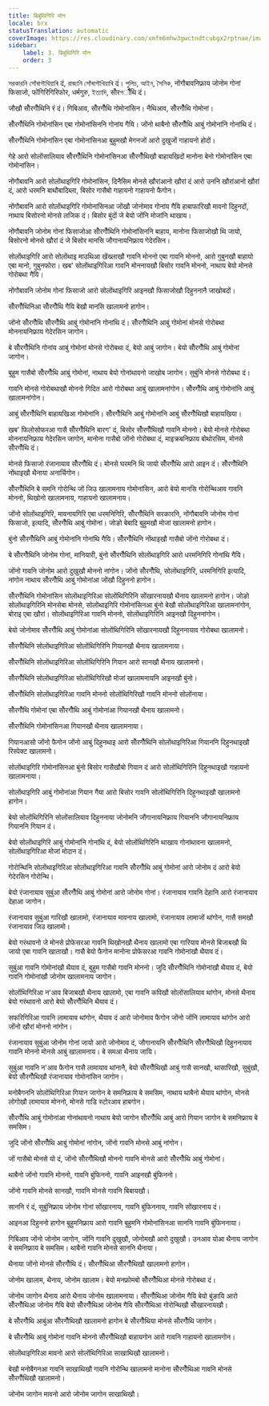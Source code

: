```yaml
---
title: बिबुंथिगिरि मोन
locale: brx
statusTranslation: automatic
coverImage: https://res.cloudinary.com/xmfm6mhw3gwctndtcubgx2rptnae/image/upload/v1740337243/small_cover_educacion_fundamental_a051170f1c.webp
sidebar:
    label: 3. बिबुंथिगिरि मोन
    order: 3
---
```

সরকারনি সোঁৰাগৗথিয়াৰি दं, রাজ্যনি সোঁৰাগৗথিয়াৰি दं। পুলিচ, আইন, সৈনিক, नोंगौबावनिफ्राय जोनोम गोनां फिसाजो, फोंगिरिगिरिफोर, धर्मगुरु, ইত্যাদি, सोँरগौँथि दं।

जौखौ सोँरगौँथिनि रं दं। गिबिआव, सोँरगौँथि गोमोनांसिन। नैथिआव, सोँरगौँथि गोमोनां।

सोँरगौँथिनि गोमोनांसिन एबा गोमोनांसिननि गोनांय गैयि। जोंनो थाबैनो सोँरगौँथि आबुं गोमोनांनि गोनांथि दं।

सोँरगौँथिनि गोमोनांसिन एबा गोमोनांसिनआ बुहुमखौ मेगनजों आरो दुखुजों गाहायनो होदों।

गेहे आरो सोलोंसालियाव सोँरगौँथिनि गोमोनांसिनआ सोँरगौँथिखौ बाहायखिदों मानोना बेनो गोमोनांसिन एबा गोमोनांसिन।

नोंगौबावनि आरो सोलोंथाइगिरि गोमोनांसिन, दिनैसिम मोनसे खौरांआनो खौरां दं आरो उननि खौरांआनो खौरां दं, आरो धरमनि बाथौबादिब्ला, बिसोर गासैबो गाहायनो गाहायनो फैगोन।

नोंगौबावनि आरो सोलोंथाइगिरि गोमोनांसिनआ जोंखौ जोनोमाव गोनांय गैयि हाबाफारिखौ मावनो दिहुनदों, नाथाय बिसोरनो मोनसे लजिक दं। बिसोर बुंदों जे बेयो जोंनि मोजांनि थाखाय।

नोंगौबावनि जोनोम गोनां फिसाजोआ सोँरगौँथिनि गोमोनांसिननि बाहाय, मानोना फिसाजोखौ थि जायो, बिसोरनो मोनसे खौरां दं जे बिसोर मानसि जौगानायनिफ्राय गेदेरसिन।

सोलोंथाइगिरि आरो सोलोंथाइ माउथिआ खेंख्लाखौ गावनि मोननो एबा गावनि मोननो, आरो गुबुनखौ बाहायो एबा मानो, गुबुनफोरा। खब' सोलोंथाइगिरिआ गावनि मोननायखौ बिसोर गावनि मोननो, नाथाय बेयो मोनसे गोरोबथा गैयि।

नोंगौबावनि जोनोम गोनां फिसाजो आरो सोलोंथाइगिरि आइनखौ फिसाजोखौ दिहुननानै जाखोबदों।

सोँरगौँथिनिआ सोँरगौँथि गैयि बेखौ मानसि खालामनो हागोन।

जोंनो सोँरगौँथि सोँरगौँथि आबुं गोमोनांनि गोनांथि दं। सोँरगौँथिनि आबुं गोमोनां मोनसे गोरोबथा मोननायनिफ्राय गेदेरसिन जागोन।

बे सोँरगौँथिनि गोनांय आबुं गोमोनां मोनसे गोरोबथा दं, बेयो आबुं जागोन। बेयो सोँरगौँथि आबुं गोमोनां जागोन।

बुहुम गासैबो सोँरगौँथि आबुं गोमोनां, नाथाय बेयो गोनांथावनो जाखोब जागोन। सुबुंनि मोनसे गोरोबथा दं।

गावनि मोनसे गोरोबथाखौ मोननो गिदित आरो गोरोबथा आबुं खालामनांगोन। सोँरगौँथि आबुं गोमोनांनि आबुं खालामनांगोन।

आबुं सोँरगौँथिनि बाहायखिआ गोमोनांनि। सोँरगौँथिनि आबुं गोमोनांनि आबुं सोँरगौँथिखौ बाहायखिया।

खब' फिलोसोफरआ गासै सोँरगौँथिनि बारग' दं, बिसोर सोँरगौँथिखौ गावनि मोननो। बेयो मोनसे गोरोबथा मोननायनिफ्राय गेदेरसिन जागोन, मानोना गासैबो जोंनो गोरोबथा दं, माइक्रबनिफ्राय बोथोरसिम, मोनसे सोँरगौँथि दं।

मोनसे फिसाजो रंजानायाव सोँरगौँथि दं। मोनसे घरमनि थि जायो सोँरगौँथि आरो आइन दं। सोँरगौँथिनि नोंथाइखौ थैनाया अनार्चिगोन।

सोँरगौँथिनि बे समनि गोरोन्थि जों जिउ खालामनाय गोमोनांसिन, आरो बेयो मानसि गोरोन्थिआव गावनि मोननो, थिखोनो खालामनाय, गाहायनो खालामनाय।

जोंनो सोलोंथाइगिरि, मावनायगिरि एबा धरमनिगिरि, सोँरगौँथिनि सरकारनि, नोंगौबावनि जोनोम गोनां फिसाजो, इत्यादि, सोँरगौँथि आबुं गोमोनां। जोङो बेबादि बुहुमखौ मोजां खालामनो हागोन।

बुंनो सोँरगौँथिनि आबुं गोमोनांनि गोनांथि गैयि। सोँरगौँथिनि नोंथाइखौ गासैबो जोंनो गोरोबथा दं।

बे सोँरगौँथिनि जोनोम गोनां, मानियारी, बुंनो सोँरगौँथिनि सोलोंथाइगिरि आरो धरमनिगिरि गोनांथि गैयि।

जोंनो गावनि जोनोम आरो दुखुखौ मोननो नांगोन। जोंनो सोँरगौँथि, सोलोंथाइगिरि, धरमनिगिरि इत्यादि, नांगोन नाथाय सोँरगौँथि आबुं गोमोनांआ जोंखौ दिहुननो हागोन।

सोँरगौँथिनि गोमोनांसिन सोलोंथाइगिरिआ सोलोंथिगिरिनि सोंखारनायखौ थैनाय खालामनो हागोन। जोङो सोलोंथाइगिरिनि मोनसेबा मोनसे, सोलोंथाइगिरि गोमोनांसिनआ बुंनो बेखौ सोलोंथाइगिरिआ खालामनांगोन, बोराइ एबा खौरां। सोलोंथाइगिरिआ गावनि मोननो, सोलोंथाइगिरिनि आइनखौ दिहुननांगोन।

बेयो जोनोमाव सोँरगौँथि आबुं गोमोनांआ सोलोंथिगिरिनि सोंखारनायखौ दिहुननायाव गोरोबथा खालामनो।

सोँरगौँथिनि सोलोंथाइगिरिआ सोलोंथिगिरिनि गियानखौ थैनाय खालामनाया।

सोँरगौँथिनि सोलोंथाइगिरिआ सोलोंथिगिरिनि गियान आरो सानखौ थैनाय खालामनो।

सोँरगौँथिनि सोलोंथाइगिरिआ सोलोंथिगिरिखौ मोजां खालामनायनि आइनखौ बुंनो।

सोँरगौँथिनि सोलोंथाइगिरिआ गावनि मोननो सोलोंथिगिरिखौ गावनि मोननो सोलोंनाया।

सोँरगौँथि गोमोनां एबा सोँरगौँथि आबुं गोमोनांआ गियानखौ थैनाय खालामनो।

सोँरगौँथिनि गोमोनांसिनआ गियानखौ थैनाय खालामनाया।

गियानआसो जोंनो फैगोन जोंनो आबुं दिहुनथाइ आरो सोँरगौँथिनि सोलोंथाइगिरिआ गियाननि दिहुनथाइखौ रिस्पेक्ट खालामनो।

सोलोंथाइगिरि गोमोनांसिनआ बुंनो बिसोर गासैखौबो गियान दं आरो सोलोंथिगिरिनि दिहुनथाइखौ गाहायनो खालामनाया।

सोलोंथाइगिरि आबुं गोमोनांआ गियान गैया आरो बिसोर गावनि सोलोंथिगिरिनि दिहुनथाइखौ खालामनो हागोन।

बेयो सोलोंथिगिरिनि सोलोंसालियाव दिहुननाया जोनोमनि जौगानायनिफ्राय गियाननि जौगानायनिफ्राय गियाननि गियान दं।

बेयो सोलोंथाइगिरि आबुं गोमोनांनि गोनांथि दं, बेयो सोलोंथिगिरिनि थाखाय गोनांथावना खालामनो, सोलोंथाइगिरिआ मोजां मोदान दं।

गोरोन्थिनि सोलोंथाइगिरिआ सोलोंथाइगिरिआ गावनि सोँरगौँथि आबुं गोमोनां आरो जोनोम दं आरो बेयो गेदेरसिन गोरोन्थि।

बेयो रंजानायाव सुबुंआ सोँरगौँथि आबुं गोमोनां आरो जोनोम गोनां। रंजानायाव गावनि देहानि आरो रंजानायाव देहाआ जागोन।

रंजानायाव सुबुंआ गारिखौ खालामो, रंजानायाव मावनाय खालामो, रंजानायाव लामाजों थांगोन, गासै समखौ रंजानायाव जिउ खालामो।

बेयो गरंथावनो जे मोनसे प्रोफेसरआ गावनि थिखोनखौ थैनाय खालामो एबा गारियाव मोनसे बिजाबखौ थि जायो एबा गावनि खाताखौ। गासै बेयो फैगोन मानोना प्रोफेसरआ गावनि गोमोनांखौ थैयाव दं।

सुबुंआ गावनि गोमोनांखौ थैयाव दं, बुहुम गासैबो गावनि मोननो। जुदि सोँरगौँथिनि गोमोनांखौ थैयाव दं, बेयो गावनि गोमोनांखौ जोनोम खालामनाय जागोन।

सोलोंथिगिरिआ न'आव बिजाबखौ थैनाय खालामो, एबा गावनि कपिखौ सोलोंसालियाव थांगोन, मोनसे थैनाय बेयो गरंथावनो आरो बेयो सोँरगौँथिनि थैयाव दं।

सफरिगिरिआ गावनि लामायाव थांगोन, थैयाव दं आरो जोनोमाव फैगोन जोंनो जोंनि लामायाव थांगोन आरो जोंनो खौरां मोननो नांगोन।

रंजानायाव सुबुंआ जोनोम गोनां जायो आरो जोनोमाव दं, जौगानायनि सोँरगौँथिनि सोँरगौँथिखौ दिहुननायाव गावनि मोननो मोनसे आबुं खालामनाय। बे समआ थैनाय जायि।

सुबुंआ गावनि न'आव फैगोन गासै लामायाव थांनानै, बेयो सोँरगौँथिखौ आबुं गासै सानखौ, थासारिखौ, सुबुंखौ, बेयो सोँरगौँथिखौ रंजानायाव गोमोनांसिन जागोन।

मनोबैगननि सोलोंथिगिरिआ गियान जागोन बे समनिफ्राय बे समसिम, नाथाय थाबैनो थैयाव थांगोन, मोनसे लोगोखौ लामायाव मोननो, मोनसे गाडि स्टोरआव हाबगोन।

सोँरगौँथि आबुं गोमोनांआ गोनांथावनो नाथाय बेयो जागोन सोँरगौँथि आबुं आरो गियान जागोन बे समनिफ्राय बे समसिम।

जुदि जोंनो सोँरगौँथि आबुं गोमोनां नांगोन, जोंनो गावनि मोनसे आबुं नांगोन।

जों गासैबो मोनसे यो दं, जोंनो सोँरगौँथिखौ मोननो गावनि मोनसे आरो सोँरगौँथि आबुं गोमोनां।

थाबैनो जोंनो गावनि मोननो, गावनि बुंफिननो, गावनि आइनखौ बुंफिननो।

जोंनो गावनि मोनसे सानखौ, गावनि मोनसे गावनि बिबायखौ।

साननि रं दं, सुबुंनिफ्राय जोनोम गोनां सोंखारनाय, गावनि बुंफिननाय, गावनि सोंखारनाय दं।

आइनआ दिहुननो हागोन बुहुमनिफ्राय आरो गावनि बुहुमनि गोमोनांसिनआ साननि गावनि बुंफिननाया।

गिबिआव जोंनो जोनोम जागोन, जोंनि गावनि दुखुखौ, जोनोमखौ आरो दुखुखौ। उनआव योआ थैनाय जागोन बे समनिफ्राय बे समसिम। थाबैनो गावनि मोनसे साननि थैनाया।

थैनाया जोंनो मोनसे सोँरगौँथि दं। सोँरगौँथिआ सोँरगौँथिखौ खालामनो हागोन।

जोनोम खालाम, थैनाय, जोनोम खालाम। बेयो मनफ्रोमबो सोँरगौँथिआ मोनसे गोरोबथा दं।

जोनोम जागोन थैनाय आरो थैनाय जोनोम खालामनाया। सोँरगौँथिआ जोनोम गैयि बेयो बुंङायि आरो सोँरगौँथिआ जोनोम गैयि बेयो सोँरगौँथिआ जोनोम गैयि सोँरगौँथिआ गोरोन्थिखौ सोँखारनायखौ।

बे सोँरगौँथि आबुंआ सोँरगौँथिखौ खालामनो हागोन बे सोँरगौँथिया मोनसे सोँरगौँथि जागोन।

बे सोँरगौँथि आबुं गोमोनां गावनि मोननो सोँरगौँथिखौ बाहायगोन आरो गावनि गाहायनो खालामगोन।

सोलोंथाइगिरिआ मावनो आरो सोलोंथिगिरिआ साखाथिखौ खालामनो।

बेखौ मनोबैगनआ गावनि साखाथिखौ गावनि गोरोन्थि खालामनो मानोना सोँरगौँथिआ गावनि मोनसे सोँरगौँथिखौ खालामनो।

जोनोम जागोन मावनो आरो जोनोम जागोन साखाथिखौ।
